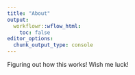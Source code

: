 ```yaml
---
title: "About"
output:
  workflowr::wflow_html:
    toc: false
editor_options:
  chunk_output_type: console
---
```


Figuring out how this works! Wish me luck!